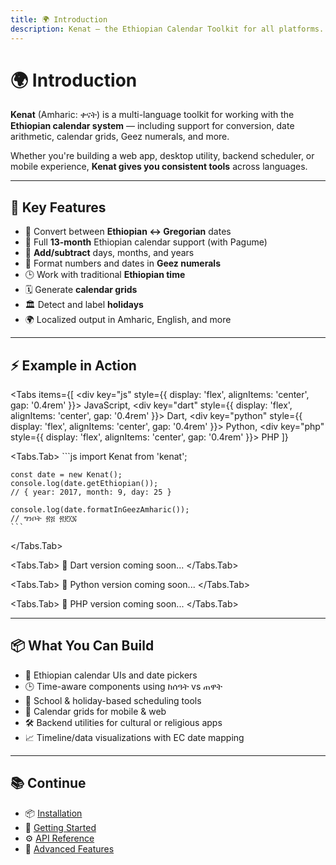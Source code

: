 ```yaml
---
title: 🌍 Introduction
description: Kenat – the Ethiopian Calendar Toolkit for all platforms.
---
```



# 🌍 Introduction

**Kenat** (Amharic: ቀናት) is a multi-language toolkit for working with the **Ethiopian calendar system** — including support for conversion, date arithmetic, calendar grids, Geez numerals, and more.

Whether you're building a web app, desktop utility, backend scheduler, or mobile experience, **Kenat gives you consistent tools** across languages.

---

## 🔧 Key Features

- 🔄 Convert between **Ethiopian ↔ Gregorian** dates
- 📅 Full **13-month** Ethiopian calendar support (with Pagume)
- 🧮 **Add/subtract** days, months, and years
- 🔢 Format numbers and dates in **Geez numerals**
- 🕒 Work with traditional **Ethiopian time**
- 🗓 Generate **calendar grids**
- 🏛️ Detect and label **holidays**
- 🌍 Localized output in Amharic, English, and more

---

## ⚡ Example in Action

<Tabs
  items={[
    <div key="js" style={{ display: 'flex', alignItems: 'center', gap: '0.4rem' }}><SiJavascript size={16} /> JavaScript</div>,
    <div key="dart" style={{ display: 'flex', alignItems: 'center', gap: '0.4rem' }}><SiDart size={16} /> Dart</div>,
    <div key="python" style={{ display: 'flex', alignItems: 'center', gap: '0.4rem' }}><SiPython size={16} /> Python</div>,
    <div key="php" style={{ display: 'flex', alignItems: 'center', gap: '0.4rem' }}><SiPhp size={16} /> PHP</div>
  ]}
>
  <Tabs.Tab>
    ```js
    import Kenat from 'kenat';

    const date = new Kenat();
    console.log(date.getEthiopian()); 
    // { year: 2017, month: 9, day: 25 }

    console.log(date.formatInGeezAmharic()); 
    // ግንቦት ፳፭ ፳፻፲፯
    ```
  </Tabs.Tab>

  <Tabs.Tab>
    🚧 Dart version coming soon...
  </Tabs.Tab>

  <Tabs.Tab>
    🚧 Python version coming soon...
  </Tabs.Tab>

  <Tabs.Tab>
    🚧 PHP version coming soon...
  </Tabs.Tab>
</Tabs>

---

## 📦 What You Can Build

- 📅 Ethiopian calendar UIs and date pickers
- 🕒 Time-aware components using ከሰዓት vs ጠዋት
- 🏫 School & holiday-based scheduling tools
- 📆 Calendar grids for mobile & web
- 🛠 Backend utilities for cultural or religious apps
- 📈 Timeline/data visualizations with EC date mapping

---

## 📚 Continue

- 📦 [Installation](./installation)
- 🧭 [Getting Started](./getting-started)
- ⚙️ [API Reference](./api/kenat-class)
- 🧠 [Advanced Features](./advanced/calendar-grid)
